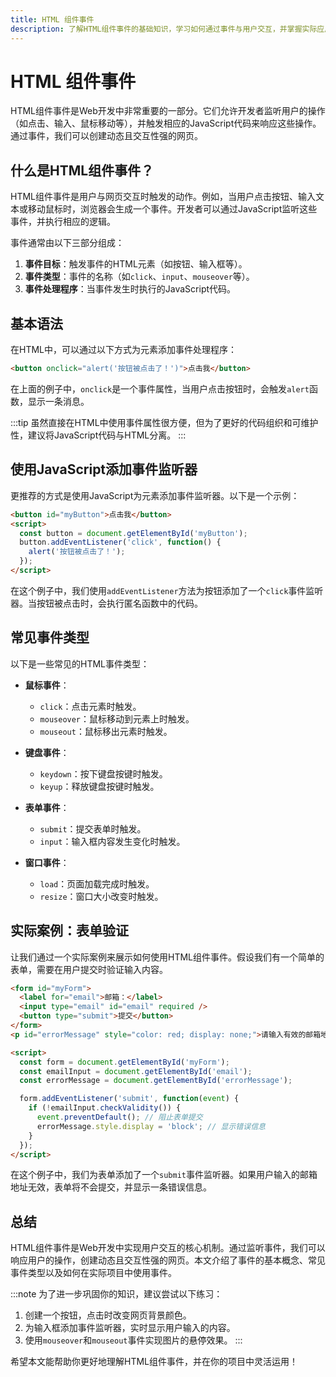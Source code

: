 ```yaml
---
title: HTML 组件事件
description: 了解HTML组件事件的基础知识，学习如何通过事件与用户交互，并掌握实际应用场景。
---
```


# HTML 组件事件

HTML组件事件是Web开发中非常重要的一部分。它们允许开发者监听用户的操作（如点击、输入、鼠标移动等），并触发相应的JavaScript代码来响应这些操作。通过事件，我们可以创建动态且交互性强的网页。

## 什么是HTML组件事件？

HTML组件事件是用户与网页交互时触发的动作。例如，当用户点击按钮、输入文本或移动鼠标时，浏览器会生成一个事件。开发者可以通过JavaScript监听这些事件，并执行相应的逻辑。

事件通常由以下三部分组成：
1. **事件目标**：触发事件的HTML元素（如按钮、输入框等）。
2. **事件类型**：事件的名称（如`click`、`input`、`mouseover`等）。
3. **事件处理程序**：当事件发生时执行的JavaScript代码。

## 基本语法

在HTML中，可以通过以下方式为元素添加事件处理程序：

```html
<button onclick="alert('按钮被点击了！')">点击我</button>
```

在上面的例子中，`onclick`是一个事件属性，当用户点击按钮时，会触发`alert`函数，显示一条消息。

:::tip
虽然直接在HTML中使用事件属性很方便，但为了更好的代码组织和可维护性，建议将JavaScript代码与HTML分离。
:::

## 使用JavaScript添加事件监听器

更推荐的方式是使用JavaScript为元素添加事件监听器。以下是一个示例：

```html
<button id="myButton">点击我</button>
<script>
  const button = document.getElementById('myButton');
  button.addEventListener('click', function() {
    alert('按钮被点击了！');
  });
</script>
```

在这个例子中，我们使用`addEventListener`方法为按钮添加了一个`click`事件监听器。当按钮被点击时，会执行匿名函数中的代码。

## 常见事件类型

以下是一些常见的HTML事件类型：

- **鼠标事件**：
  - `click`：点击元素时触发。
  - `mouseover`：鼠标移动到元素上时触发。
  - `mouseout`：鼠标移出元素时触发。

- **键盘事件**：
  - `keydown`：按下键盘按键时触发。
  - `keyup`：释放键盘按键时触发。

- **表单事件**：
  - `submit`：提交表单时触发。
  - `input`：输入框内容发生变化时触发。

- **窗口事件**：
  - `load`：页面加载完成时触发。
  - `resize`：窗口大小改变时触发。

## 实际案例：表单验证

让我们通过一个实际案例来展示如何使用HTML组件事件。假设我们有一个简单的表单，需要在用户提交时验证输入内容。

```html
<form id="myForm">
  <label for="email">邮箱：</label>
  <input type="email" id="email" required />
  <button type="submit">提交</button>
</form>
<p id="errorMessage" style="color: red; display: none;">请输入有效的邮箱地址。</p>

<script>
  const form = document.getElementById('myForm');
  const emailInput = document.getElementById('email');
  const errorMessage = document.getElementById('errorMessage');

  form.addEventListener('submit', function(event) {
    if (!emailInput.checkValidity()) {
      event.preventDefault(); // 阻止表单提交
      errorMessage.style.display = 'block'; // 显示错误信息
    }
  });
</script>
```

在这个例子中，我们为表单添加了一个`submit`事件监听器。如果用户输入的邮箱地址无效，表单将不会提交，并显示一条错误信息。

## 总结

HTML组件事件是Web开发中实现用户交互的核心机制。通过监听事件，我们可以响应用户的操作，创建动态且交互性强的网页。本文介绍了事件的基本概念、常见事件类型以及如何在实际项目中使用事件。

:::note
为了进一步巩固你的知识，建议尝试以下练习：
1. 创建一个按钮，点击时改变网页背景颜色。
2. 为输入框添加事件监听器，实时显示用户输入的内容。
3. 使用`mouseover`和`mouseout`事件实现图片的悬停效果。
:::

希望本文能帮助你更好地理解HTML组件事件，并在你的项目中灵活运用！